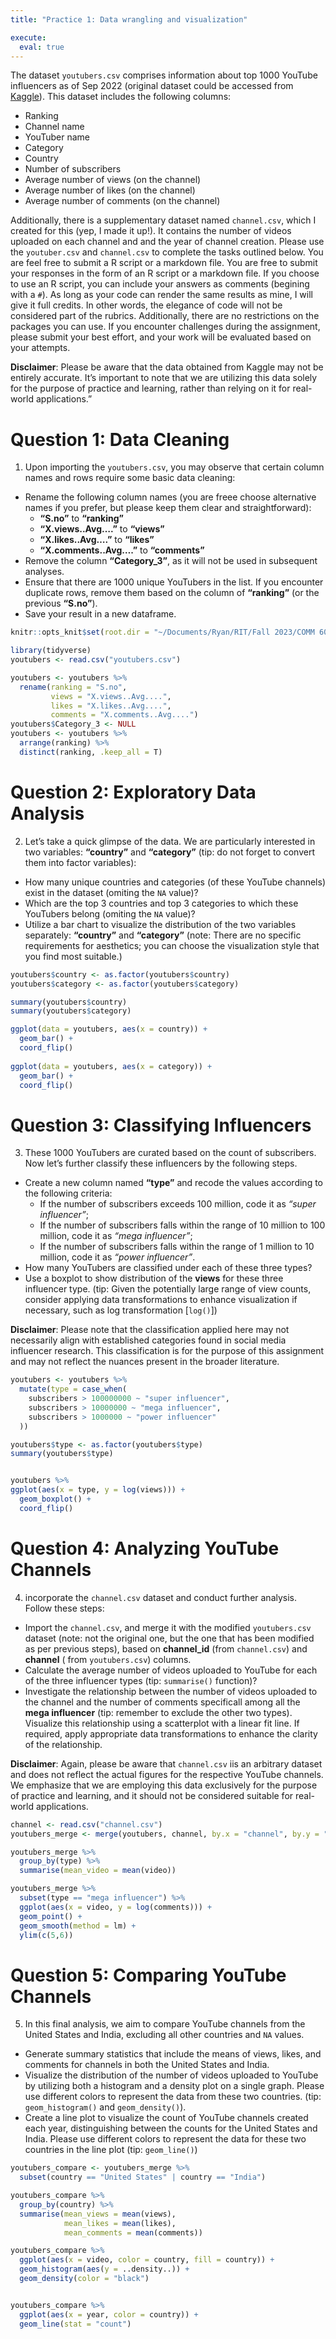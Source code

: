 ```yaml
---
title: "Practice 1: Data wrangling and visualization"

execute: 
  eval: true
---
```


The dataset `youtubers.csv` comprises information about top 1000 YouTube influencers as of Sep 2022 (original dataset could be accessed from [Kaggle](https://www.kaggle.com/datasets/ramjasmaurya/top-1000-social-media-channels)). This dataset includes the following columns:

-   Ranking
-   Channel name
-   YouTuber name
-   Category
-   Country
-   Number of subscribers
-   Average number of views (on the channel)
-   Average number of likes (on the channel)
-   Average number of comments (on the channel)

Additionally, there is a supplementary dataset named `channel.csv`, which I created for this (yep, I made it up!). It contains the number of videos uploaded on each channel and and the year of channel creation. Please use the `youtuber.csv` and `channel.csv` to complete the tasks outlined below. You are feel free to submit a R script or a markdown file. You are free to submit your responses in the form of an R script or a markdown file. If you choose to use an R script, you can include your answers as comments (begining with a `#`). As long as your code can render the same results as mine, I will give it full credits. In other words, the elegance of code will not be considered part of the rubrics. Additionally, there are no restrictions on the packages you can use. If you encounter challenges during the assignment, please submit your best effort, and your work will be evaluated based on your attempts.

::: callout-note
**Disclaimer**: Please be aware that the data obtained from Kaggle may not be entirely accurate. It's important to note that we are utilizing this data solely for the purpose of practice and learning, rather than relying on it for real-world applications."
:::

# Question 1: Data Cleaning

1.  Upon importing the `youtubers.csv`, you may observe that certain column names and rows require some basic data cleaning:

-   Rename the following column names (you are freee choose alternative names if you prefer, but please keep them clear and straightforward):
    -   **"S.no"** to **"ranking"**
    -   **"X.views..Avg...."** to **"views"**
    -   **"X.likes..Avg...."** to **"likes"**
    -   **"X.comments..Avg...."** to **"comments"**
-   Remove the column **"Category_3"**, as it will not be used in subsequent analyses.
-   Ensure that there are 1000 unique YouTubers in the list. If you encounter duplicate rows, remove them based on the column of **"ranking"** (or the previous **"S.no"**).
-   Save your result in a new dataframe.

```r
knitr::opts_knit$set(root.dir = "~/Documents/Ryan/RIT/Fall 2023/COMM 605/Practice1")
```

```r
library(tidyverse)
youtubers <- read.csv("youtubers.csv")
```

```r
youtubers <- youtubers %>%
  rename(ranking = "S.no",
         views = "X.views..Avg....",
         likes = "X.likes..Avg....",
         comments = "X.comments..Avg....")
youtubers$Category_3 <- NULL
youtubers <- youtubers %>%
  arrange(ranking) %>%
  distinct(ranking, .keep_all = T)
```

# Question 2: Exploratory Data Analysis

2.  Let's take a quick glimpse of the data. We are particularly interested in two variables: **"country"** and **"category"** (tip: do not forget to convert them into factor variables):

-   How many unique countries and categories (of these YouTube channels) exist in the dataset (omiting the `NA` value)?
-   Which are the top 3 countries and top 3 categories to which these YouTubers belong (omiting the `NA` value)?
-   Utilize a bar chart to visualize the distribution of the two variables separately: **"country"** and **"category"** (note: There are no specific requirements for aesthetics; you can choose the visualization style that you find most suitable.)

```r
youtubers$country <- as.factor(youtubers$country)
youtubers$category <- as.factor(youtubers$category)

summary(youtubers$country)
summary(youtubers$category)

ggplot(data = youtubers, aes(x = country)) +
  geom_bar() +
  coord_flip()
  
ggplot(data = youtubers, aes(x = category)) +
  geom_bar() +
  coord_flip()

```

# Question 3: Classifying Influencers

3.  These 1000 YouTubers are curated based on the count of subscribers. Now let's further classify these influencers by the following steps.

-   Create a new column named **"type"** and recode the values according to the following criteria:
    -   If the number of subscribers exceeds 100 million, code it as *"super influencer"*;
    -   If the number of subscribers falls within the range of 10 million to 100 million, code it as *"mega influencer"*;
    -   If the number of subscribers falls within the range of 1 million to 10 million, code it as *"power influencer"*.
-   How many YouTubers are classified under each of these three types?
-   Use a boxplot to show distribution of the **views** for these three influencer type. (tip: Given the potentially large range of view counts, consider applying data transformations to enhance visualization if necessary, such as log transformation \[`log()`\])

::: callout-note
**Disclaimer**: Please note that the classification applied here may not necessarily align with established categories found in social media influencer research. This classification is for the purpose of this assignment and may not reflect the nuances present in the broader literature.
:::

```r
youtubers <- youtubers %>%
  mutate(type = case_when(
    subscribers > 100000000 ~ "super influencer",
    subscribers > 10000000 ~ "mega influencer",
    subscribers > 1000000 ~ "power influencer"
  ))

youtubers$type <- as.factor(youtubers$type) 
summary(youtubers$type)


youtubers %>%
ggplot(aes(x = type, y = log(views))) +
  geom_boxplot() +
  coord_flip()

```

# Question 4: Analyzing YouTube Channels

4.  incorporate the `channel.csv` dataset and conduct further analysis. Follow these steps:

-   Import the `channel.csv`, and merge it with the modified `youtubers.csv` dataset (note: not the original one, but the one that has been modified as per previous steps), based on **channel_id** (from `channel.csv`) and **channel** ( from `youtubers.csv`) columns.
-   Calculate the average number of videos uploaded to YouTube for each of the three influencer types (tip: `summarise()` function)?
-   Investigate the relationship between the number of videos uploaded to the channel and the number of comments specificall among all the **mega influencer** (tip: remember to exclude the other two types). Visualize this relationship using a scatterplot with a linear fit line. If required, apply appropriate data transformations to enhance the clarity of the relationship.

::: callout-note
**Disclaimer**: Again, please be aware that `channel.csv` iis an arbitrary dataset and does not reflect the actual figures for the respective YouTube channels. We emphasize that we are employing this data exclusively for the purpose of practice and learning, and it should not be considered suitable for real-world applications.
:::

```r
channel <- read.csv("channel.csv")
youtubers_merge <- merge(youtubers, channel, by.x = "channel", by.y = "channel_id", all.x = TRUE)

youtubers_merge %>%
  group_by(type) %>%
  summarise(mean_video = mean(video))

youtubers_merge %>%
  subset(type == "mega influencer") %>%
  ggplot(aes(x = video, y = log(comments))) +
  geom_point() +
  geom_smooth(method = lm) +
  ylim(c(5,6))

```

# Question 5: Comparing YouTube Channels

5.  In this final analysis, we aim to compare YouTube channels from the United States and India, excluding all other countries and `NA` values.

-   Generate summary statistics that include the means of views, likes, and comments for channels in both the United States and India.
-   Visualize the distribution of the number of videos uploaded to YouTube by utilizing both a histogram and a density plot on a single graph. Please use different colors to represent the data from these two countries. (tip: `geom_histogram()` and `geom_density()`).
-   Create a line plot to visualize the count of YouTube channels created each year, distinguishing between the counts for the United States and India. Please use different colors to represent the data for these two countries in the line plot (tip: `geom_line()`)

```r
youtubers_compare <- youtubers_merge %>%
  subset(country == "United States" | country == "India")

youtubers_compare %>%
  group_by(country) %>%
  summarise(mean_views = mean(views),
            mean_likes = mean(likes),
            mean_comments = mean(comments))

youtubers_compare %>%
  ggplot(aes(x = video, color = country, fill = country)) +
  geom_histogram(aes(y = ..density..)) +
  geom_density(color = "black")


youtubers_compare %>%
  ggplot(aes(x = year, color = country)) +
  geom_line(stat = "count")

```
